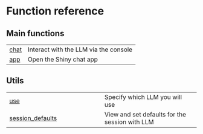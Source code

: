 # Function reference {.doc .doc-index}

## Main functions

| | |
| --- | --- |
| [chat](chat.qmd#chattr.chat) | Interact with the LLM via the console |
| [app](app.qmd#chattr.app) | Open the Shiny chat app |

## Utils

| | |
| --- | --- |
| [use](use.qmd#chattr.use) | Specify which LLM you will use |
| [session_defaults](session_defaults.qmd#chattr.session_defaults) | View and set defaults for the session with LLM |